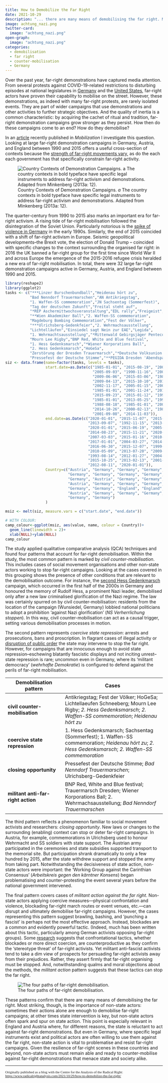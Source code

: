 ```yaml
---
title: How to Demobilize the Far Right
date: 2021-10-29
description: "... there are many means of demobilising the far right. Most striking, though, is the importance of non-state actors: sometimes their actions alone are enough to demobilise far-right campaigns; at other times state intervention is key, but non-state actors often spark and spur on state action."
image: achtung_nazi.png
twitter-card:
  image: "achtung_nazi.png"
open-graph:
  image: "achtung_nazi.png"
categories:
  - demobilisation
  - far right
  - counter-mobilisation
  - Germany
---
```


Over the past year, far-right demonstrations have captured media attention. From several protests against COVID-19-related restrictions to disturbing episodes at national legislatures in [Germany](https://usercontent.one/wp/www.radicalrightanalysis.com/wp-content/uploads/2020/12/ORU-Year-in-Review-2020.pdf) and the [United States](https://www.radicalrightanalysis.com/2021/02/19/the-insurrection-was-a-confederate-resurgence/), far-right actors have proven their capability to mobilise on the street. However, these demonstrations, as indeed with many far-right protests, are rarely isolated events. They are part of wider campaigns that use demonstrations and other activities to further strategic objectives. And the quality of inertia is a common characteristic: by acquiring the cachet of ritual and tradition, far-right demonstration campaigns grow stronger as they persist. How then do these campaigns come to an end? How do they demobilise?

In an [article](https://www.researchgate.net/publication/354779142_Patterns_Of_Demobilization_A_Qualitative_Comparative_Analysis_QCA_of_Far-Right_Demonstration_Campaigns) recently published in *Mobilization* I investigate this question. Looking at large far-right demonstration campaigns in Germany, Austria, and England between 1990 and 2015 offers a useful cross-section of contexts because the [strength of far-right movements vary](https://www.tandfonline.com/doi/abs/10.1080/14782804.2013.766473), as do the each each government has that specifically constrain far-right activity.

![Country Contexts of Demonstration Campaigns. *a* The country contexts in bold typeface have specific legal instruments to address far-right activism and demonstrations. Adapted from Minkenberg (2013a: 12).](moby_tab1.png)

The quarter-century from 1990 to 2015 also marks an important era for far-right activism. A rising tide of far-right mobilisation followed the disintegration of the Soviet Union. Particularly notorious is the [spike of violence in Germany](https://www.opendemocracy.net/en/global-extremes/germany-banning-far-right-groups-enough/) in the early 1990s. Similarly, the end of 2015 coincided with a shift of far-right activism in Europe. Seismic geopolitical developments–the Brexit vote, the election of Donald Trump – coincided with specific changes to the context surrounding the organised far right: in 2016 the UK banned a far-right group for the first time since World War II and across Europe the emergence of the 2015-2016 refugee crisis heralded a new era of far-right mobilisation. In total, there were 32 large far-right demonstration campaigns active in Germany, Austria, and England between 1990 and 2015.

```r
library(reshape2)
library(ggplot2)
tasks <- c("***Linzer Burschenbundball","Heidenau hört zu",
           "Bad Nenndorf Trauermarschen","AN Antikriegstag",
           "1. Waffen-SS commemoration","JN Sachsentag (Sommerfest)",
           "Tag der deutschen Zukunft","Freital steht auf",
           "*REP Aschermittwochsveranstaltung","EDL rally","Freigeist",
           "**Wien Akademiker Ball","2. Waffen-SS commemoration",
           "Magdeburg Bombing Commemoration","Fest der Völker",
           "***Ulrichsberg-Gedenkfeier","2. Wehrmachsausstellung",
           "Lichtelläufen","Einsiedel sagt Nein zur EAE","Legida",
           "1. Wehrmachtsausstellung","*Mittenwald Gebirgsjäger Pentecost",
           "Mourn Lee Rigby","BNP Red, White and Blue festival",
           "1. Hess Gedenksmarsch","*Wiener Korporations Ball",
           "2. Hess Gedenksmarsch","HoGeSa",
           "Zerstörung der Dresden Trauermarsch","*Deutsche Volksunion Congress",
           "Pressefest der Deutsche Stimme","**PEGIDA Dresden 'Abendspaziergang'")
siz <- data.frame(name=factor(tasks, levels = tasks),
                  start.date=as.Date(c("1985-01-01", "2015-08-19", "2006-07-29",
                                       "2005-09-03", "1990-11-16", "2007-08-04",
                                       "2009-06-06", "2015-03-06", "1985-01-01",
                                       "2009-04-13", "2015-10-10", "2013-02-01",
                                       "2002-11-17", "2005-01-15", "2005-06-11",
                                       "1985-01-01", "2001-11-24", "2013-10-19",
                                       "2015-09-23", "2015-01-12", "1997-03-01",
                                       "1985-01-01", "2013-05-25", "1999-07-01",
                                       "1988-08-18", "1985-01-01", "2001-08-19",
                                       "2014-10-26", "2000-02-13", "1987-08-15",
                                       "2001-09-08", "2014-11-03")),
                  end.date=as.Date(c("2020-01-01", "2015-11-07", "2015-08-01",
                                     "2013-09-07", "1992-11-15", "2013-06-08",
                                     "2020-01-01", "2015-06-19", "2005-02-09",
                                     "2014-08-23", "2015-11-21", "2020-01-01",
                                     "2007-03-03", "2015-01-16", "2010-09-01",
                                     "2017-01-01", "2004-03-27", "2014-11-29",
                                     "2016-06-30", "2015-12-07", "1999-07-10",
                                     "2010-05-09", "2013-07-20", "2009-08-15",
                                     "1993-08-14", "2012-01-27", "2004-08-21",
                                     "2015-10-25", "2013-02-13", "2001-09-29",
                                     "2012-08-11", "2020-01-01")),
                  Country=c("Austria", "Germany", "Germany", "Germany", "Germany",
                            "Germany", "Germany", "Germany", "Germany", "England",
                            "Germany", "Austria", "Germany", "Germany", "Germany",
                            "Austria", "Germany", "Germany", "Germany", "Germany",
                            "Germany", "Germany", "England", "England", "Germany",
                            "Austria", "Germany", "Germany", "Germany", "Germany",
                            "Germany", "Germany")
                  )

msiz <- melt(siz, measure.vars = c("start.date", "end.date"))

# WITH COLOUR: 
camp_colour<-ggplot(msiz, aes(value, name, colour = Country))+
  geom_line(linewidth = 2)+
  xlab(NULL)+ylab(NULL)
camp_colour
```

The study applied qualitative comparative analysis (QCA) techniques and found four patterns that account for far-right demobilisation. Within the study, the most common pattern is marked by *civil counter-mobilisation*. This includes cases of social movement organisations and other non-state actors working to stop far-right campaigns. Looking at the cases covered in this grouping shows the presence of other conditions that are relevant to the demobilisation outcome. For instance, the [second Hess Gedenkmarsch](https://books.google.de/books?hl=en&lr=&id=WDar0BM2t2gC&oi=fnd&pg=PA197&dq=Creating+a+European+(neo-Nazi)+Movement+by+Joint+Political+Action%3F&ots=lNVCoiTgTf&sig=K5Yp4pqGRxgznug62q2hwOHzEqI&redir_esc=y#v=onepage&q=Creating%20a%20European%20(neo-Nazi)%20Movement%20by%20Joint%20Political%20Action%3F&f=false) campaign, which occurred in the first half of the 2000s in Germany and honoured the memory of Rudolf Hess, a prominent Nazi leader, demobilised only after a new law criminalised glorification of the Nazi regime. The law was certainly spurred on by civil counter-mobilisation: residents from the location of the campaign (Wunsiedel, Germany) lobbied national politicians to adopt a prohibition ‘against Nazi glorification’ (*NS Verherrlichung stoppen*). In this way, civil counter-mobilisation can act as a causal trigger, setting various demobilisation processes in motion.

The second pattern represents *coercive state repression*: arrests and prosecutions, bans and proscription. In flagrant cases of illegal activity or [disruption of public order](https://doi.org/10.1080/14742837.2021.1889493) the state may intervene to stop the far right. However, for campaigns that are innocuous enough to avoid state repression–eschewing blatantly fascistic displays and not inciting unrest–state repression is rare; uncommon even in Germany, where its ‘militant democracy’ (*wehrhafte Demokratie*) is configured to defend against the perils of far-right mobilisation.

| Demobilisation pattern   | Cases                                        |
|--------------------------|----------------------------------------------|
| __civil counter-mobilisation__ | Antikriegstag; Fest der Völker; HoGeSa; Lichtellaeufen Schneeberg; Mourn Lee Rigby; *2. Hess Gedenksmarsch*; *2. Waffen-SS commemoration*; *Heidenau hört zu* |
| __coercive state repression__ | 1. Hess Gedenksmarsch; Sachsentag (Sommerfest); 1. Waffen-SS commemoration; *Heidenau hört zu*; *2. Hess Gedenksmarsch*; *2. Waffen-SS commemoration* |
| __closing opportunity__ | Pressefest der Deutsche Stimme; *Bad Nenndorf Trauermarschen*; Ulrichsberg-Gedenkfeier |
| __militant anti-far-right action__ | BNP Red, White and Blue festival; Trauermarsch Dresden; Wiener Korporations Ball; 2. Wehrmachsausstellung; *Bad Nenndorf Trauermarschen* |

The third pattern reflects a phenomenon familiar to social movement activists and researchers: *closing opportunity*. New laws or changes to the surrounding (enabling) context can stop or deter far-right campaigns. In Austria, for example, commemorations in Ulrichsberg used to honour Wehrmacht and SS soldiers with state support. The Austrian army participated in the ceremonies and state subsidies supported transport to the memorial site. But participation shrank dramatically to only a few hundred by 2015, after the state withdrew support and stopped the army from taking part. Notwithstanding the decisiveness of state action, non-state actors were important: the ‘Working Group against the Carinthian Consensus’ (*Arbeitskreis gegen den kärntner Konsens*) began problematising and counter-protesting the event several years before the national government intervened.

The final pattern covers cases of *militant action against the far right*. Non-state actors applying coercive measures---physical confrontation and violence, blockading far-right march routes or event venues, etc.---can disrupt and ultimately demobilise far-right campaigns. However, the cases representing this pattern suggest brawling, bashing, and ‘punching a fascist’ is perhaps not the most effective approach. Instead, blockades are a common and evidently powerful tactic. (Indeed, much has been written about this tactic, particularly among German activists opposing far-right groups). Some [research](https://www.radicalrightanalysis.com/2021/08/19/stereotype-threat-and-the-opponents-of-far-right-demonstrations/) suggests that confrontational tactics, whether blockades or more direct coercion, are counterproductive as they confirm the ‘stereotype threat’ of far-right activists. Yet militant anti-fascist activists tend to take a dim view of prospects for persuading far-right activists away from their prejudices. Rather, they assert firmly that far-right organising must be stopped. And, notwithstanding qualms and moral objections about the methods, the *militant action* pattern suggests that these tactics can stop the far right.

![The four paths of far-right demobilisation.](qca_flowchart.png)

These patterns confirm that there are many means of demobilising the far right. Most striking, though, is the importance of non-state actors: sometimes their actions alone are enough to demobilise far-right campaigns; at other times state intervention is key, but non-state actors often spark and spur on state action. This point is especially relevant in England and Austria where, for different reasons, the state is reluctant to act against far-right demonstrations. But even in Germany, where specific legal instruments exist and political actors are often willing to use them against the far right, non-state action is vital to problematise and resist far-right campaigns. Given the resilience of far-right scenes in these countries and beyond, non-state actors must remain able and ready to counter-mobilise against far-right demonstrations that menace state and society alike.

******

<span style="font-family:Garamond; font-size:0.8em;">Originally published as a blog with the Centre for the Analysis of the Radical Right: <a href="https://www.radicalrightanalysis.com/2021/10/29/how-to-demobilize-the-far-right/">https://www.radicalrightanalysis.com/2021/10/29/how-to-demobilize-the-far-right/</a></span>
